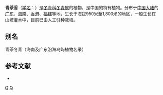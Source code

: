 {{Speciesbox 
| genus = Ilex
| species = hanceana
| authority = Maxim.
}}
'''青茶香'''（[[学名|学名]]：{{lang|la|''Ilex hanceana''}}）是[[冬青科|冬青科]][[冬青属|冬青属]]的植物，是中国的特有植物。分布于[[中国大陆|中国大陆]]的[[广东|广东]]、[[海南|海南]]、[[香港|香港]]、[[福建|福建]]等地，生长于海拔950米至1,800米的地区，一般生长在山坡灌木中，目前已由人工引种栽培。

== 别名 ==
青茶冬青（海南及广东沿海岛屿植物名录）

== 参考文献 ==
<div class="references-small">
* {{cite web| url =http://www.bioinfo.cn/db05/KmzwSpecies.php?action=view&id=14141| title =青茶香| work =《中国高等植物数据库全库》| publisher =中国科学院微生物研究所| author =昆明植物研究所| accessdate =2009-02-24| deadurl =yes| archiveurl =https://web.archive.org/web/20160305040856/http://www.bioinfo.cn/db05/KmzwSpecies.php?action=view&id=14141| archivedate =2016-03-05}}
</div>
{{Taxonbar|from=Q15227934}}

[[Category:中國特有植物|Q]]
[[Category:冬青属|Q]]